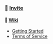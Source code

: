 ### 🔗 [Invite](https://discord.com/oauth2/authorize?client_id=1209023823114936341&permissions=2415921152&scope=bot)
#### 📖 [Wiki](https://github.com/clxrityy/hbd/wiki)
- [Getting Started](https://github.com/clxrityy/hbd/wiki/Getting-Started)
- [Terms of Service](https://github.com/clxrityy/hbd/wiki/Terms-of-Service)
